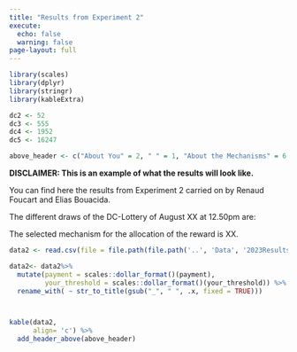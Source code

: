 ```yaml
---
title: "Results from Experiment 2"
execute: 
  echo: false
  warning: false
page-layout: full
---
```


```r
library(scales)
library(dplyr)
library(stringr)
library(kableExtra)


```

```r

dc2 <- 52
dc3 <- 555
dc4 <- 1952
dc5 <- 16247

above_header <- c("About You" = 2, " " = 1, "About the Mechanisms" = 6,  "Predictions" = 3)
```
**DISCLAIMER: This is an example of what the results will look like.**

You can find here the results from Experiment 2 carried on by Renaud Foucart and Elias Bouacida. 

The different draws of the DC-Lottery of August XX at 12.50pm are:

<!-- - DC-2:  X, X, so the participant number selected is XX; -->
<!-- - DC-3: X, X, X, the rest in the division by 200 is `r dc3 %% 200`, which is the threshold amount (in cents). -->
<!-- - DC-4: X, X, X, X, so the rest in the division by 3 is `r dc4%%3` and the question for predictions selected is XX. -->
<!-- - DC-5: X, X, X, X, X, so the sequence to match is X, X, X, X, X. -->

The selected mechanism for the allocation of the reward is XX.

```r

data2 <- read.csv(file = file.path(file.path('..', 'Data', '2023ResultsExperiment2.csv')))

data2<- data2%>% 
  mutate(payment = scales::dollar_format()(payment),
         your_threshold = scales::dollar_format()(your_threshold)) %>% 
  rename_with( ~ str_to_title(gsub("_", " ", .x, fixed = TRUE))) 



kable(data2,
      align= 'c') %>% 
  add_header_above(above_header)
```